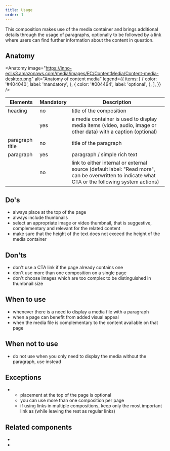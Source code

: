 ```yaml
---
title: Usage
order: 1
---
```



<Paragraph size="lead">
  This composition makes use of the media container and brings additional
  details through the usage of paragraphs, optionally to be followed by a link
  where users can find further information about the content in question.
</Paragraph>

## Anatomy

<Anatomy
  image="https://inno-ecl.s3.amazonaws.com/media/images/EC/ContentMedia/Content-media-desktop.png"
  alt="Anatomy of content media"
  legend={{
    items: [
      {
        color: '#404040',
        label: 'mandatory',
      },
      {
        color: '#004494',
        label: 'optional',
      },
    ],
  }}
/>

| Elements                                                                          | Mandatory | Description                                                                                                                                      |
| --------------------------------------------------------------------------------- | --------- | ------------------------------------------------------------------------------------------------------------------------------------------------ |
| heading                                                                           | no        | title of the composition                                                                                                                         |
| <Link to="/ec/components/media/media-container/usage/" label="media container" /> | yes       | a media container is used to display media items (video, audio, image or other data) with a caption (optional)                                   |
| paragraph title                                                                   | no        | title of the paragraph                                                                                                                           |
| paragraph                                                                         | yes       | paragraph / simple rich text                                                                                                                     |
| <Link to="/ec/components/navigation/link/usage/" label="link / CTA link" />       | no        | link to either internal or external source (default label: "Read more", can be overwritten to indicate what CTA or the following system actions) |

## Do's

- always place at the top of the page
- always include thumbnails
- select an appropriate image or video thumbnail, that is suggestive, complementary and relevant for the related content
- make sure that the height of the text does not exceed the height of the media container

## Don'ts

- don't use a CTA link if the page already contains one
- don't use more than one composition on a single page
- don't choose images which are too complex to be distinguished in thumbnail size

## When to use

- whenever there is a need to display a media file with a paragraph
- when a page can benefit from added visual appeal
- when the media file is complementary to the content available on that page

## When not to use

- do not use when you only need to display the media without the paragraph, use <Link to="/ec/components/media/media-container/usage/" label="Media container" /> instead

## Exceptions

- <Link to="/ec/harmonised-templates/group2/" label="harmonised group 2" />

  - placement at the top of the page is optional
  - you can use more than one composition per page
  - if using links in multiple compositions, keep only the most important link as <Link to="/ec/components/navigation/link/usage/" label="Call-to-action link"/> (while leaving the rest as regular links)

## Related components

- <Link
    to="/ec/components/media/gallery/usage/"
    label="media gallery"
    standalone
  />
- <Link
    to="/ec/components/media/media-container/usage/"
    label="media container"
    standalone
  />
